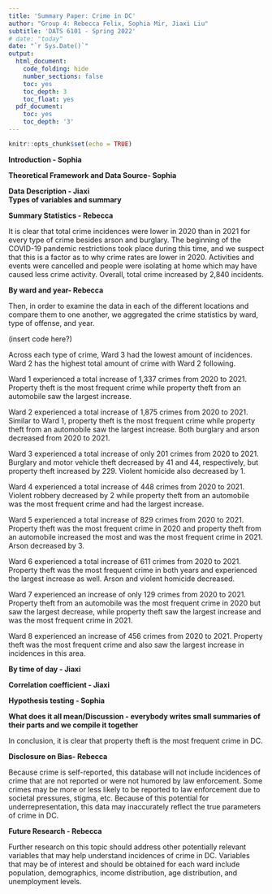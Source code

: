 ```yaml
---
title: 'Summary Paper: Crime in DC'
author: "Group 4: Rebecca Felix, Sophia Mir, Jiaxi Liu"
subtitle: 'DATS 6101 - Spring 2022'
# date: "today"
date: "`r Sys.Date()`"
output:
  html_document:
    code_folding: hide
    number_sections: false
    toc: yes
    toc_depth: 3
    toc_float: yes
  pdf_document:
    toc: yes
    toc_depth: '3'
---
```


```r
knitr::opts_chunk$set(echo = TRUE)
```

__Introduction - Sophia__ \


__Theoretical Framework and Data Source- Sophia__ \


__Data Description - Jiaxi__ \
	__Types of variables and summary__ \
	
	
__Summary Statistics  - Rebecca__ \

It is clear that total crime incidences were lower in 2020 than in 2021 for every type of crime besides arson and burglary. The beginning of the COVID-19 pandemic restrictions took place during this time, and we suspect that this is a factor as to why crime rates are lower in 2020. Activities and events were cancelled and people were isolating at home which may have caused less crime activity. Overall, total crime increased by 2,840 incidents. \


__By ward and year- Rebecca__ \

Then, in order to examine the data in each of the different locations and compare them to one another, we aggregated the crime statistics by ward, type of offense, and year. \

(insert code here?)

Across each type of crime, Ward 3 had the lowest amount of incidences. Ward 2 has the highest total amount of crime with Ward 2 following. \

Ward 1 experienced a total increase of 1,337 crimes from 2020 to 2021. Property theft is the most frequent crime while property theft from an automobile saw the largest increase. \

Ward 2 experienced a total increase of 1,875 crimes from 2020 to 2021. Similar to Ward 1, property theft is the most frequent crime while property theft from an automobile saw the largest increase. Both burglary and arson decreased from 2020 to 2021. \

Ward 3 experienced a total increase of only 201 crimes from 2020 to 2021. Burglary and motor vehicle theft decreased by 41 and 44, respectively, but property theft increased by 229. Violent homicide also decreased by 1. \

Ward 4 experienced a total increase of 448 crimes from 2020 to 2021. Violent robbery decreased by 2 while property theft from an automobile was the most frequent crime and had the largest increase. \

Ward 5 experienced a total increase of 829 crimes from 2020 to 2021. Property theft was the most frequent crime in 2020 and property theft from an automobile increased the most and was the most frequent crime in 2021. Arson decreased by 3. \

Ward 6 experienced a total increase of 611 crimes from 2020 to 2021. Property theft was the most frequent crime in both years and experienced the largest increase as well. Arson and violent homicide decreased. \

Ward 7 experienced an increase of only 129 crimes from 2020 to 2021. Property theft from an automobile was the most frequent crime in 2020 but saw the largest decrease, while property theft saw the largest increase and was the most frequent crime in 2021. 

Ward 8 experienced an increase of 456 crimes from 2020 to 2021. Property theft was the most frequent crime and also saw the largest increase in incidences in this area. 

__By time of day - Jiaxi__ \
	
__Correlation coefficient - Jiaxi__ \
	
__Hypothesis testing - Sophia__ \
	
__What does it all mean/Discussion - everybody writes small summaries of their parts and we compile it together__ \

In conclusion, it is clear that property theft is the most frequent crime in DC. 

__Disclosure on Bias- Rebecca__ \

Because crime is self-reported, this database will not include incidences of crime that are not reported or were not humored by law enforcement. Some crimes may be more or less likely to be reported to law enforcement due to societal pressures, stigma, etc. Because of this potential for underrepresentation, this data may inaccurately reflect the true parameters of crime in DC. \

__Future Research - Rebecca__ \

Further research on this topic should address other potentially relevant variables that may help understand incidences of crime in DC. Variables that may be of interest and should be obtained for each ward include population, demographics, income distribution, age distribution, and unemployment levels. \

